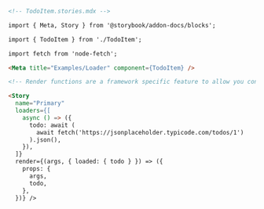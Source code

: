 ```md
<!-- TodoItem.stories.mdx -->

import { Meta, Story } from '@storybook/addon-docs/blocks';

import { TodoItem } from './TodoItem';

import fetch from 'node-fetch';

<Meta title="Examples/Loader" component={TodoItem} />

<!-- Render functions are a framework specific feature to allow you control on how the component renders -->

<Story
  name="Primary"
  loaders={[
    async () => ({
      todo: await (
        await fetch('https://jsonplaceholder.typicode.com/todos/1')
      ).json(),
    }),
  ]}
  render={(args, { loaded: { todo } }) => ({
    props: {
      args,
      todo,
    },
  })} />
```
